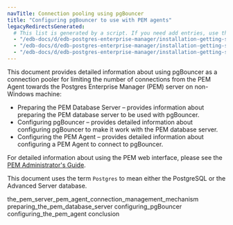 ```yaml
---
navTitle: Connection pooling using pgBouncer
title: "Configuring pgBouncer to use with PEM agents"
legacyRedirectsGenerated:
  # This list is generated by a script. If you need add entries, use the `legacyRedirects` key.
  - "/edb-docs/d/edb-postgres-enterprise-manager/installation-getting-started/pgbouncer-configuration-guide/8.0/genindex.html"
  - "/edb-docs/d/edb-postgres-enterprise-manager/installation-getting-started/pgbouncer-configuration-guide/8.0/conclusion.html"
  - "/edb-docs/d/edb-postgres-enterprise-manager/installation-getting-started/pgbouncer-configuration-guide/8.0/index.html"
---
```


This document provides detailed information about using pgBouncer as a connection pooler for limiting the number of connections from the PEM Agent towards the Postgres Enterprise Manager (PEM) server on non-Windows machine:

-   Preparing the PEM Database Server – provides information about preparing the PEM database server to be used with pgBouncer.
-   Configuring pgBouncer – provides detailed information about configuring pgBouncer to make it work with the PEM database server.
-   Configuring the PEM Agent – provides detailed information about configuring a PEM Agent to connect to pgBouncer.

For detailed information about using the PEM web interface, please see the [PEM Administrator's Guide](https://www.enterprisedb.com/docs/pem/latest/pem_admin/).

This document uses the term `Postgres` to mean either the PostgreSQL or the Advanced Server database.

<div class="toctree" maxdepth="3">

the_pem_server_pem_agent_connection_management_mechanism preparing_the_pem_database_server configuring_pgBouncer configuring_the_pem_agent conclusion

</div>
